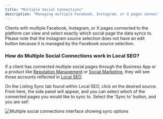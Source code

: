 ```yaml
---
title: "Multiple Social Connections"
description: "Managing multiple Facebook, Instagram, or X pages connected to the platform"
---
```


Clients with multiple Facebook, Instagram, or X pages connected to the platform can view and select exactly which social page the data syncs to. Please note that the Instagram source selection does not have an edit button because it is managed by the Facebook source selection.

### **How do Multiple Social Connections work in Local SEO?**

If a client has connected multiple social pages through the Business App or a product like [Reputation Management](/vendasta-products/reputation-management) or [Social Marketing](/vendasta-products/social-marketing), they will see those accounts reflected in [Local SEO](/vendasta-products/local-seo).

On the Listing Sync tab found within Local SEO, click on the desired source. From here, the side panel will appear, and you can select which of the connected pages you would like to sync to. Select the 'Sync to' button, and you are set!

![Multiple social connections interface showing sync options](./img/multiple-social-connections.png)